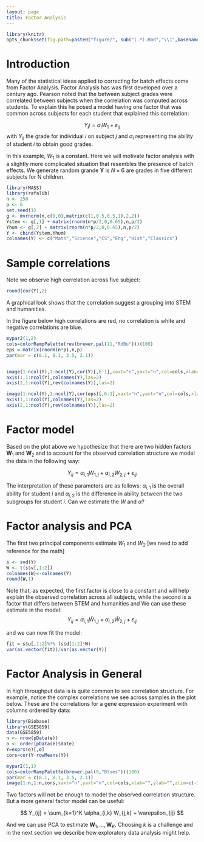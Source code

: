 ```yaml
---
layout: page
title: Factor Analysis
---
```


```r
library(knitr)
opts_chunk$set(fig.path=paste0("figure/", sub("(.*).Rmd","\\1",basename(knitr:::knit_concord$get('infile'))), "-"))
```

# Introduction 

Many of the statistical ideas applied to correcting for batch effects come from Factor Analysis. Factor Analysis has was first developed over a century ago. Pearson noted that the between subject grades were correlated between subjects when the correlation was computed across students. To explain this he posed a model having one factor that was common across subjects for each student that explained this correlation:

$$
Y_ij = \alpha_i W_1 + \varepsilon_{ij}
$$
with $Y_{ij}$ the grade for individual $i$ on subject $j$ and $\alpha_i$ representing the ability of student $i$ to obtain good grades. 

In this example, $W_1$ is a constant. Here we will motivate factor analysis with a slightly more complicated situation that resembles the presence of batch effects. We generate random grande
$\mathbf{Y}$ is $N \times 6$ are grades in five different subjects for N children. 

```r
library(MASS)
library(rafalib)
n <- 250
p <- 6
set.seed(1)
g <- mvrnorm(n,c(0,0),matrix(c(1,0.5,0.5,1),2,2))
Ystem <- g[,1] + matrix(rnorm(n*p/2,0,0.65),n,p/2)
Yhum <- g[,2] + matrix(rnorm(n*p/2,0,0.65),n,p/2)
Y <- cbind(Ystem,Yhum)
colnames(Y) <- c("Math","Science","CS","Eng","Hist","Classics")
```

# Sample correlations

Note we observe high correlation across five subject:
```r
round(cor(Y),2)
```

A graphical look shows that the correlation suggest a grouping into STEM and humanities.

In the figure below high correlations are red, no correlation is white and negative correlations are blue.

```r
mypar2(1,2)
cols=colorRampPalette(rev(brewer.pal(11,"RdBu")))(100)
eps = matrix(rnorm(n*p),n,p)
par(mar = c(8.1, 8.1, 3.5, 2.1))


image(1:ncol(Y),1:ncol(Y),cor(Y)[,6:1],xaxt="n",yaxt="n",col=cols,xlab="",ylab="",zlim=c(-1,1),main="Actual Data")
axis(1,1:ncol(Y),colnames(Y),las=2)
axis(2,1:ncol(Y),rev(colnames(Y)),las=2)

image(1:ncol(Y),1:ncol(Y),cor(eps)[,6:1],xaxt="n",yaxt="n",col=cols,xlab="",ylab="",zlim=c(-1,1),main="Independet Data")
axis(1,1:ncol(Y),colnames(Y),las=2)
axis(2,1:ncol(Y),rev(colnames(Y)),las=2)

```


# Factor model

Based on the plot above we hypothesize that there are two hidden factors $\mathbf{W}_1$ and $\mathbf{W}_2$ and to account for the observed correlation structure we model the data in the following way:

$$
Y_{ij} = \alpha_{i,1} W_{1,j} + \alpha_{i,2} W_{2,j} + \varepsilon_{ij}
$$

The interpretation of these parameters are as follows: $\alpha_{i,1}$ is the overall ability for student $i$ and $\alpha_{i,2}$ is the  difference in ability between the two subgroups for student $i$. Can we estimate the $W$ and $\alpha$? 

# Factor analysis and PCA

The first two principal components estimate $W_1$ and $W_2$ [we need to add reference for the math]

```r
s <- svd(Y)
W <- t(s$v[,1:2])
colnames(W)<-colnames(Y)
round(W,1)
```

Note that, as expected, the first factor is close to a constant and will help explain the observed correlation across all subjects, while the second is a factor that differs between STEM and humanities and 
We can use these estimate in the model:
$$
Y_{ij} = \alpha_{i,1} \hat{W}_{1,j} + \alpha_{i,2} \hat{W}_{2,j} + \varepsilon_{ij}
$$
 
and we can now fit the model:

```r
fit = s$u[,1:2]%*% (s$d[1:2]*W)
var(as.vector(fit))/var(as.vector(Y))
```


# Factor Analysis in General

In high throughput data is is quite common to see correlation structure. For example, notice the complex correlations we see across samples in the plot below. These are the correlations for a gene expression experiment with columns ordered by data:

```r
library(Biobase)
library(GSE5859)
data(GSE5859)
n <- nrow(pData(e))
o <- order(pData(e)$date)
Y=exprs(e)[,o]
cors=cor(Y-rowMeans(Y))

mypar2(1,1)
cols=colorRampPalette(brewer.pal(9,"Blues"))(100)
par(mar = c(8.1, 8.1, 3.5, 2.1))
image(1:n,1:n,cors,xaxt="n",yaxt="n",col=cols,xlab="",ylab="",zlim=c(-1,1))
```

Two factors will not be enough to model the observed correlation structure. But a more general factor model can be useful:

$$
Y_{ij} = \sum_{k=1}^K \alpha_{i,k} W_{j,k} + \varepsilon_{ij}
$$

And we can use PCA to estimate $\mathbf{W}_1,\dots,\mathbf{W}_K$. Choosing $k$ is a challenge and in the next section we describe how exploratory data analysis might help.


